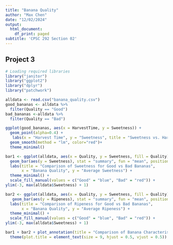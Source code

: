 ```yaml
---
title: "Banana Quality"
author: "Max Chen"
date: "12/02/2024"
output:
  html_document:
    df_print: paged
subtitle: 'CPSC 292 Section 02'
---
```



## Project 3

```r
# Loading required libraries
library("janitor")
library("ggplot2")
library("dplyr")
library("patchwork")
```



```r
alldata <- read.csv("banana_quality.csv")
good_bananas <- alldata %>%
  filter(Quality == "Good")
bad_bananas <-alldata %>%
  filter(Quality == "Bad")
```


```r
ggplot(good_bananas, aes(x = HarvestTime, y = Sweetness)) +
  geom_point(alpha=0.4) +
   labs(x = "Harvest Time", y = "Sweetness", title = "Sweetness vs. Harvest Time (Good Quality Bananas)")+
  geom_smooth(method = "lm", color="red")+
  theme_minimal()

```

```r
bar1 <- ggplot(alldata, aes(x = Quality, y = Sweetness, fill = Quality)) +
  geom_bar(aes(y = Sweetness), stat = "summary", fun = "mean", position = "dodge")+
  labs(title = "Comparison of Sweetness for Good vs Bad Bananas", 
       x = "Banana Quality", y = "Average Sweetness") +
  theme_minimal() +
  scale_fill_manual(values = c("Good" = "blue", "Bad" = "red")) +
ylim(-3, max(alldata$Sweetness) + 1)

bar2 <- ggplot(alldata, aes(x = Quality, y = Sweetness, fill = Quality)) +
   geom_bar(aes(y = Ripeness), stat = "summary", fun = "mean", position = "dodge", alpha = 0.5) +
  labs(title = "Comparison of Ripeness for Good vs Bad Bananas", 
       x = "Banana Quality", y = "Average Ripeness") +
  theme_minimal() +
  scale_fill_manual(values = c("Good" = "blue", "Bad" = "red")) +
ylim(-3, max(alldata$Sweetness) + 1)

bar1 + bar2 + plot_annotation(title = "Comparison of Banana Characteristics")&
  theme(plot.title = element_text(size = 9, hjust = 0.5, vjust = 0.5))
```
